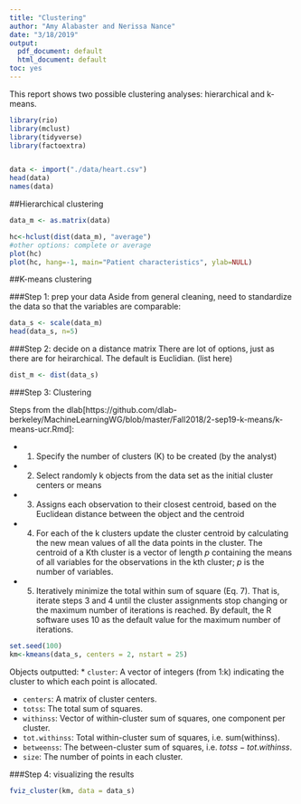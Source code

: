 ```yaml
---
title: "Clustering"
author: "Amy Alabaster and Nerissa Nance"
date: "3/18/2019"
output:
  pdf_document: default
  html_document: default
toc: yes
---
```


This report shows two possible clustering analyses: hierarchical and k-means.

```r

library(rio)
library(mclust)
library(tidyverse)
library(factoextra)


data <- import("./data/heart.csv")
head(data)
names(data)

```

##Hierarchical clustering
```r

data_m <- as.matrix(data)

hc<-hclust(dist(data_m), "average")
#other options: complete or average
plot(hc)
plot(hc, hang=-1, main="Patient characteristics", ylab=NULL)


```

##K-means clustering

###Step 1: prep your data
Aside from general cleaning, need to standardize the data so that the variables are comparable:
```r
data_s <- scale(data_m)
head(data_s, n=5)
```

###Step 2: decide on a distance matrix
There are lot of options, just as there are for heirarchical. The default is Euclidian.
(list here)
```r
dist_m <- dist(data_s)

```

###Step 3: Clustering

Steps from the dlab[https://github.com/dlab-berkeley/MachineLearningWG/blob/master/Fall2018/2-sep19-k-means/k-means-ucr.Rmd]:

* 1. Specify the number of clusters (K) to be created (by the analyst)
* 2. Select randomly k objects from the data set as the initial cluster centers or means
* 3. Assigns each observation to their closest centroid, based on the Euclidean distance between the object and the centroid
* 4. For each of the k clusters update the cluster centroid by calculating the new mean values of all the data points in the cluster. The centroid of a Kth cluster is a vector of length *p* containing the means of all variables for the observations
in the kth cluster; *p* is the number of variables.
* 5. Iteratively minimize the total within sum of square (Eq. 7). That is, iterate steps 3 and 4 until the cluster assignments stop changing or the maximum number of iterations is reached. By default, the R software uses 10 as the default value
for the maximum number of iterations.

```r

set.seed(100)
km<-kmeans(data_s, centers = 2, nstart = 25)

```


Objects outputted: 
* `cluster`: A vector of integers (from 1:k) indicating the cluster to which each point is allocated.

* `centers`: A matrix of cluster centers.
* `totss`: The total sum of squares.
* `withinss`: Vector of within-cluster sum of squares, one component per cluster.
* `tot.withinss`: Total within-cluster sum of squares, i.e. sum(withinss).
* `betweenss`: The between-cluster sum of squares, i.e. $totss-tot.withinss$.
* `size`: The number of points in each cluster.

###Step 4: visualizing the results

```r

fviz_cluster(km, data = data_s)
 

```

